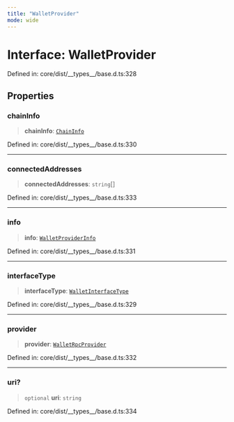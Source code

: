 ```yaml
---
title: "WalletProvider"
mode: wide
---
```

  
# Interface: WalletProvider

Defined in: core/dist/\_\_types\_\_/base.d.ts:328

## Properties

### chainInfo

> **chainInfo**: [`ChainInfo`](../ChainInfo/readme)

Defined in: core/dist/\_\_types\_\_/base.d.ts:330

***

### connectedAddresses

> **connectedAddresses**: `string`[]

Defined in: core/dist/\_\_types\_\_/base.d.ts:333

***

### info

> **info**: [`WalletProviderInfo`](../WalletProviderInfo/readme)

Defined in: core/dist/\_\_types\_\_/base.d.ts:331

***

### interfaceType

> **interfaceType**: [`WalletInterfaceType`](../WalletInterfaceType/readme)

Defined in: core/dist/\_\_types\_\_/base.d.ts:329

***

### provider

> **provider**: [`WalletRpcProvider`](../WalletRpcProvider/readme)

Defined in: core/dist/\_\_types\_\_/base.d.ts:332

***

### uri?

> `optional` **uri**: `string`

Defined in: core/dist/\_\_types\_\_/base.d.ts:334
